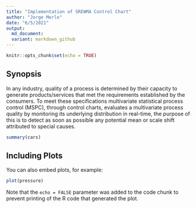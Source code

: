```yaml
---
title: "Implementation of SREWMA Control Chart"
author: "Jorge Merlo"
date: "6/5/2021"
output: 
  md_document: 
  variant: markdown_github
---
```


```r
knitr::opts_chunk$set(echo = TRUE)
```

## Synopsis

In any industry, quality of a process is determined by their capacity to generate products/services that met the requirements established by the consumers. To meet these specifications multivariate statistical process control (MSPC), through control charts, evaluates a multivariate process quality by monitoring its underlying distribution in real-time, the purpose of this is to detect as soon as possible any potential mean or scale shift attributed to special causes.

```r
summary(cars)
```

## Including Plots

You can also embed plots, for example:

```r
plot(pressure)
```

Note that the `echo = FALSE` parameter was added to the code chunk to prevent printing of the R code that generated the plot.
